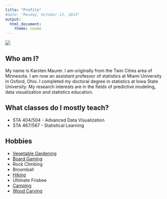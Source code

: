 ```yaml
---
title: "Profile"
#date: "Monday, October 13, 2014"
output: 
  html_document:
    theme: cosmo
---
```


![](images/StockholmSmall.png)

## Who am I?

My name is Karsten Maurer.  I am originally from the Twin Cities area of Minnesota. I am now an assistant professor of statistics at Miami University in Oxford, Ohio. I completed my doctoral degree in statistics at Iowa State University. My research interests are in the fields of predictive modeling, data visualization and statistics education.  

## What classes do I mostly teach?

* STA 404/504 - Advanced Data Visualization
* STA 467/567 - Statistical Learning
 
## Hobbies

* [Vegetable Gardening](images/garden.png)
* [Board Gaming](images/boardgames.png)
* Rock Climbing
* Broomball
* [Hiking](images/zion.png)
* Ultimate Frisbee
* [Camping](images/camping.png)
* [Wood Carving](images/carving.png)



